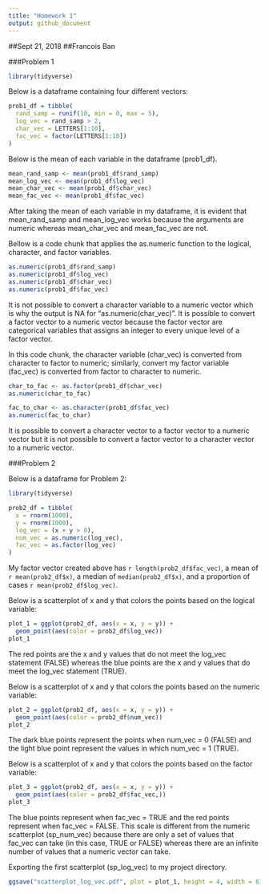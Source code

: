 ```yaml
---
title: "Homework 1"
output: github_document
---
```


##Sept 21, 2018
##Francois Ban

###Problem 1

```r
library(tidyverse)
```

Below is a dataframe containing four different vectors:

```r
prob1_df = tibble(
  rand_samp = runif(10, min = 0, max = 5),
  log_vec = rand_samp > 2,
  char_vec = LETTERS[1:10],
  fac_vec = factor(LETTERS[1:10])
)
```
  
Below is the mean of each variable in the dataframe (prob1_df).

```r

mean_rand_samp <- mean(prob1_df$rand_samp)
mean_log_vec <- mean(prob1_df$log_vec)
mean_char_vec <- mean(prob1_df$char_vec)
mean_fac_vec <- mean(prob1_df$fac_vec)
```

After taking the mean of each variable in my dataframe, it is evident that mean_rand_samp and mean_log_vec works because the arguments are numeric whereas mean_char_vec and mean_fac_vec are not.

Bellow is a code chunk that applies the as.numeric function to the logical, character, and factor variables.

```r

as.numeric(prob1_df$rand_samp)
as.numeric(prob1_df$log_vec)
as.numeric(prob1_df$char_vec)
as.numeric(prob1_df$fac_vec)
```

It is not possible to convert a character variable to a numeric vector which is why the output is NA for "as.numeric(char_vec)". It is possible to convert a factor vector to a numeric vector because the factor vector are categorical variables that assigns an integer to every unique level of a factor vector.

In this code chunk, the character variable (char_vec) is converted from character to factor to numeric; similarly, convert my factor variable (fac_vec) is converted from factor to character to numeric.

```r

char_to_fac <- as.factor(prob1_df$char_vec)
as.numeric(char_to_fac)

fac_to_char <- as.character(prob1_df$fac_vec)
as.numeric(fac_to_char)
```

It is possible to convert a character vector to a factor vector to a numeric vector but it is not possible to convert a factor vector to a character vector to a numeric vector.

###Problem 2

Below is a dataframe for Problem 2:
  
```r

library(tidyverse)

prob2_df = tibble(
  x = rnorm(1000),
  y = rnorm(1000),
  log_vec = (x + y > 0),
  num_vec = as.numeric(log_vec),
  fac_vec = as.factor(log_vec)
)
```

My factor vector created above has `r length(prob2_df$fac_vec)`, a mean of `r mean(prob2_df$x)`, a median of `median(prob2_df$x)`, and a proportion of cases `r mean(prob2_df$log_vec)`.

Below is a scatterplot of x and y that colors the points based on the logical variable:
  
```r

plot_1 = ggplot(prob2_df, aes(x = x, y = y)) +
  geom_point(aes(color = prob2_df$log_vec))
plot_1
```

The red points are the x and y values that do not meet the log_vec statement (FALSE) whereas the blue points are the x and y values that do meet the log_vec statement (TRUE).

Below is a scatterplot of x and y that colors the points based on the numeric variable:
  
```r

plot_2 = ggplot(prob2_df, aes(x = x, y = y)) +
  geom_point(aes(color = prob2_df$num_vec))
plot_2
```
The dark blue points represent the points when num_vec = 0 (FALSE) and the light blue point represent the values in which num_vec = 1 (TRUE).

Below is a scatterplot of x and y that colors the points based on the factor variable: 
  
```r

plot_3 = ggplot(prob2_df, aes(x = x, y = y)) +
  geom_point(aes(color = prob2_df$fac_vec,))
plot_3
```
The blue points represent when fac_vec = TRUE and the red points represent when fac_vec = FALSE. This scale is different from the numeric scatterplot (sp_num_vec) because there are only a set of values that fac_vec can take (in this case, TRUE or FALSE) whereas there are an infinite number of values that a numeric vector can take.

Exporting the first scatterplot (sp_log_vec) to my project directory.

```r
ggsave("scatterplot_log_vec.pdf", plot = plot_1, height = 4, width = 6)
```